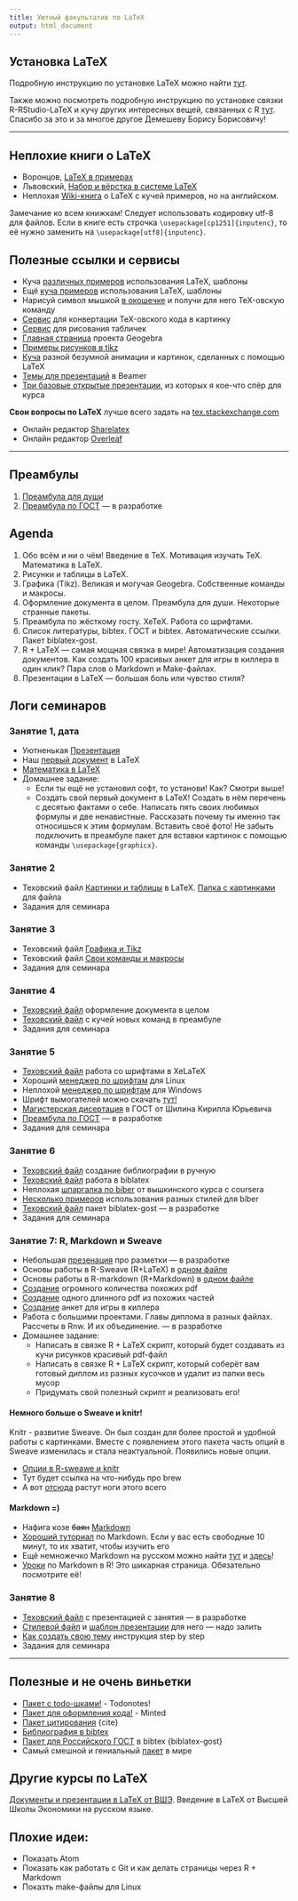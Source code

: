 ```yaml
---
title: Уютный факультатив по LaTeX
output: html_document
---
```


Установка LaTeX
---------------

Подробную инструкцию по установке LaTeX можно найти [тут](https://github.com/FUlyankin/LaTeX/wiki/LaTeX_install).

Также можно посмотреть подробную инструкцию по установке связки R-RStudio-LaTeX и кучу других интересных вещей, связанных с R [тут](https://github.com/bdemeshev/em301/wiki/R). Спасибо за это и за многое другое Демешеву Борису Борисовичу!

-----

Неплохие книги о LaTeX
---------------

* Воронцов, [LaTeX в примерах](http://www.ccas.ru/voron/download/voron05latex.pdf)
* Львовский, [Набор и вёрстка в системе LaTeX](http://www.mccme.ru/free-books/llang/newllang.pdf)
* Неплохая [Wiki-книга](https://en.wikibooks.org/wiki/LaTeX) о LaTeX c кучей примеров, но на английском. 

Замечание ко всем книжкам! Следует использовать кодировку utf-8 для файлов. Если в книге есть строчка `\usepackage[cp1251]{inputenc}`, то её нужно заменить на `\usepackage[utf8]{inputenc}`.


Полезные ссылки и сервисы
---------------

*  Куча [различных примеров](http://www.latextemplates.com/) использования LaTeX, шаблоны
*  Ещё [куча примеров](https://www.overleaf.com/latex/templates) использования LaTeX, шаблоны
*  Нарисуй символ мышкой [в окошечке](http://detexify.kirelabs.org/classify.html) и получи для него TeX-овскую команду
*  [Сервис](http://latex2png.com/) для конвертации TeX-овского кода в картинку
*  [Сервис](http://www.tablesgenerator.com/latex_tables) для рисования табличек
*  [Главная страница](https://www.geogebra.org/cms/ru/) проекта Geogebra
*  [Примеры рисунков в tikz](http://www.texample.net/tikz/)                
*  [Куча](http://tex.stackexchange.com/questions/158668/nice-scientific-pictures-show-off) разной безумной анимации и картинок, сделанных с помощью LaTeX
*  [Темы для презентаций](https://www.hartwork.org/beamer-theme-matrix/) в Beamer
*  [Три базовые открытые презентации](https://www.overleaf.com/latex/learn/free-online-introduction-to-latex-part-1#.V_o9Bh8xDqN), из которых я кое-что спёр для курса


**Свои вопросы по LaTeX** лучше всего задать на [tex.stackexchange.com](http://tex.stackexchange.com/)

* Онлайн редактор [Sharelatex](https://www.sharelatex.com/)
* Онлайн редактор [Overleaf](https://www.overleaf.com/)

-----


## Преамбулы

 1. [Преамбула для души](https://github.com/FUlyankin/LaTeX/raw/master/sem_4/for_soul.tex) 
 2. [Преамбула по ГОСТ]( )  --- в разработке 
 

## Agenda

 1. Обо всём и ни о чём! Введение в TeX. Мотивация изучать TeX. Математика в LaTeX.
 2. Рисунки и таблицы в LaTeX.
 3. Графика (Tikz). Великая и могучая Geogebra. Собственные команды и макросы.
 4. Оформление документа в целом. Преамбула для души. Некоторые странные пакеты.
 5. Преамбула по жёсткому госту. XeTeX. Работа со шрифтами. 
 6. Список литературы, bibtex. ГОСТ и bibtex. Автоматические ссылки. Пакет biblatex-gost.
 7. R + LaTeX --- самая мощная связка в мире! Автоматизация создания документов. Как создать 100 красивых анкет для игры в киллера в один клик? Пара слов о Markdown и Make-файлах.
 8. Презентации в LaTeX --- большая боль или чувство стиля?  


## Логи семинаров

### Занятие 1, дата
* Уютненькая [Презентация](https://github.com/FUlyankin/LaTeX/raw/master/sem_1/presa.pdf )
* Наш [первый документ](https://github.com/FUlyankin/LaTeX/raw/master/sem_1/Our%20first%20LaTeX%20doc.tex) в LaTeX 
* [Математика в LaTeX](https://github.com/FUlyankin/LaTeX/raw/master/sem_1/%D0%BC%D0%B0%D1%82%D0%B5%D0%BC%D0%B0%D1%82%D0%B8%D0%BA%D0%B0%20%D0%B2%20LaTeX.tex) 
* Домашнее задание:
    * Если ты ещё не установил софт, то установи! Как? Смотри выше!
    * Создать свой первый документ в LaTeX! Создать в нём перечень с десятью фактами о себе. Написать пять своих  любимых формулы и две ненавистные. Рассказать почему ты именно так относишься к этим формулам. Вставить своё фото! Не забыть подключить в преамбуле пакет для вставки картинок с помощью команды `\usepackage{graphicx}`.

### Занятие 2 
* Теховский файл [Картинки и таблицы](https://github.com/FUlyankin/LaTeX/raw/master/sem_2/%D0%9A%D0%B0%D1%80%D1%82%D0%B8%D0%BD%D0%BA%D0%B8%20%D0%B8%20%D1%82%D0%B0%D0%B1%D0%BB%D0%B8%D1%86%D1%8B.tex) в LaTeX. [Папка с картинками](https://github.com/FUlyankin/LaTeX/raw/master/sem_2/images.zip) для файла
* Задания для семинара 

### Занятие 3
* Теховский файл [Графика и Tikz](https://github.com/FUlyankin/LaTeX/raw/master/sem_3/%D0%B3%D1%80%D0%B0%D1%84%D0%B8%D0%BA%D0%B0%20%D0%B2%20LaTeX.tex)
* Теховский файл [Свои команды и макросы](https://github.com/FUlyankin/LaTeX/raw/master/sem_3/%D0%BC%D0%B0%D0%BA%D1%80%D0%BE%D1%81%D1%8B%20%D0%B8%20%D1%81%D1%87%D1%91%D1%82%D1%87%D0%B8%D0%BA%D0%B8.tex)
* Задания для семинара

### Занятие 4
* [Теховский файл](https://github.com/FUlyankin/LaTeX/raw/master/sem_4/all.tex) оформление документа в целом
* [Теховский файл](https://github.com/FUlyankin/LaTeX/raw/master/sem_4/kolont.tex) с кучей новых команд в преамбуле
* Задания для семинара

### Занятие 5
* [Теховский файл](https://github.com/FUlyankin/LaTeX/raw/master/sem_5/xetex.tex) работа со шрифтами в XeLaTeX
* Хороший [менеджер по шрифтам](https://apps.ubuntu.com/cat/applications/precise/font-manager/) для Linux
* Неплохой [менеджер по шрифтам](http://www.proximasoftware.com/fontexpert/) для Windows
* Шрифт вымогателей можно скачать [тут!](http://www.dafont.com/phorssa.font)
* [Магистерская дисертация](https://github.com/FUlyankin/LaTeX/raw/master/sem_5/KShilin_gost.zip) в ГОСТ от Шилина Кирилла Юрьевича
* [Преамбула по ГОСТ]( ) --- в разработке
* Задания для семинара

### Занятие 6
* [Теховский файл](https://github.com/FUlyankin/LaTeX/raw/master/sem_6/my_bibliograthy.tex) создание библиографии в ручную
* [Теховский файл](https://github.com/FUlyankin/LaTeX/raw/master/sem_6/biblatex.zip) работа в biblatex
* Неплохая [шпаргалка по biber](https://github.com/FUlyankin/LaTeX/blob/master/sem_6/HSE.pdf) от вышкинского курса с coursera
* [Несколько примеров](https://ru.sharelatex.com/learn/Biblatex_bibliography_styles) использования разных стилей для biber
* [Теховский файл]() пакет biblatex-gost --- в разработке
* Задания для семинара


### Занятие 7: R, Markdown и Sweave
* Небольшая [презенация]() про разметки --- в разработке
* Основы работы в R-Sweave (R+LaTeX) в [одном файле](https://github.com/FUlyankin/LaTeX/raw/master/sem_7/R%2BLaTeX.Rnw )
* Основы работы в R-markdown (R+Markdown) в [одном файле](https://github.com/FUlyankin/LaTeX/raw/master/sem_7/R%20%2B%20Markdown%20.Rmd)
* [Создание](https://github.com/FUlyankin/LaTeX/raw/master/sem_7/many_pdf.zip) огромного количества похожих pdf
* [Создание](https://github.com/FUlyankin/LaTeX/raw/master/sem_7/longpfd.zip) одного длинного pdf из похожих частей
* [Создание](https://github.com/FUlyankin/LaTeX/raw/master/sem_7/Killer_game.zip) анкет для игры в киллера
* Работа с большими проектами. Главы диплома в разных файлах. Рассчеты в Rnw. И их объединение. --- в разработке
* Домашнее задание: 
    * Написать в связке R + LaTeX скрипт, который будет создавать из кучи рисунков красивый pdf-файл
    * Написать в связке R + LaTeX скрипт, который соберёт вам готовый диплом из разных кусочков и удалит из папки весь мусор
    * Придумать свой полезный скрипт и реализовать его! 

#### Немного больше о Sweave и knitr! 
Knitr - развитие Sweave. Он был создан для более простой и удобной работы с картинками. Вместе с появлением этого пакета часть опций в Sweave изменилась и стала неактуальной. Появились новые опции.

* [Опции в R-sweawe и knitr](http://yihui.name/knitr/options/)
* Тут будет ссылка на что-нибудь про brew
* А вот [отсюда](https://botthoughts.wordpress.com/2012/05/17/generating-reports-for-different-data-sets-using-brew-and-knitr/) растут ноги этого всего

#### Markdown =)

* Нафига козе ~~баян~~ [Markdown](https://xakep.ru/2013/08/30/markdown-fisrt-steps/)
* [Хороший туториал](http://www.markdowntutorial.com/) по Markdown. Если у вас есть свободные 10 минут, то их хватит, чтобы изучить его
* Ещё немножечко Markdown на русском можно найти [тут](http://opp.psy.msu.ru/help.php?file=markdown.html) и [здесь](http://opp.psy.msu.ru/help.php?file=advanced_markdown.html)!
* [Уроки](http://rmarkdown.rstudio.com/) по Markdown в R! Это шикарная страница. Обязательно посмотрите её!


### Занятие 8
* [Texовский файл]() с презентацией с занятия --- в разработке
* [Стилевой файл]() и [шаблон презентации]() для него --- надо залить
* [Как создать свою тему](http://hamaluik.com/posts/better-beamer-themes/) инструкция step by step
* Задания для семинара

********


Полезные и не очень виньетки
-----------------------
* [Пакет с todo-шками!](http://ctan.altspu.ru/macros/latex/contrib/todonotes/todonotes.pdf) - Todonotes!
* [Пакет для оформления кода!](http://mirror.macomnet.net/pub/CTAN/macros/latex/contrib/minted/minted.pdf) - Minted
* [Пакет цитирования](https://www.ctan.org/pkg/cite)   {cite} 
* [Библиография в bibtex](http://www.ctan.org/pkg/biblatex)
* [Пакет для Российского ГОСТ](http://www.ctan.org/pkg/biblatex-gost) в bibtex  {biblatex-gost}
* Самый смешной и гениальный [пакет](https://www.ctan.org/pkg/indentfirst) в мире


Другие курсы по LaTeX
-------------

[Документы и презентации в LaTeX от ВШЭ](https://www.coursera.org/learn/latex/home/welcome). Введение в LaTeX от Высшей Школы Экономики на русском языке.


Плохие идеи:
------------
* Показать Atom
* Показать как работать с Git и как делать страницы через R + Markdown
* Показть make-файлы для Linux







